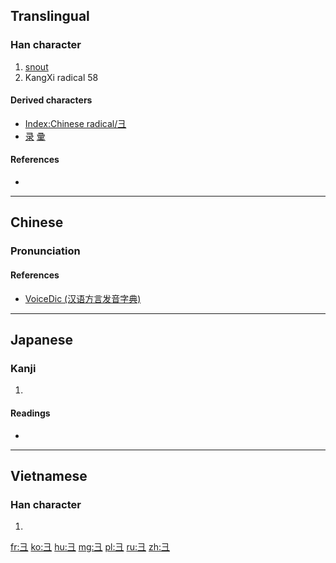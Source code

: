 {{also|彑|ヨ}}
==Translingual==
{{stroke order|type=animate}}

===Han character===
{{Han char|rn=58|rad=彐|as=00|sn=3|four=|canj=弓一一 (NMM), 尸一 (SM), X尸一 (XSM)}}

# [[snout]]
# KangXi radical 58

====Derived characters====
* [[Index:Chinese radical/彐]] {{qualifier|generally – some use 彑 form instead}}
* [[录]] [[彚]]

====References====
* {{Han ref|kx=0362.040|dkj=09908|dj=0680.110|hdz=20960.090|uh=5F50|ud=24400}}

----

==Chinese==
{{zh-hanzi-box|[[彐]]}}

===Pronunciation===
{{zh-pron
|m=jì
|c=gai3
|h=pfs=kì
|mn=kè
|w=
|mc=y
|oc=
|ma=|ma2=
|cat=n
}}

====References====
*[http://cn.voicedic.com/ VoiceDic (汉语方言发音字典)]

----

==Japanese==

===Kanji===
{{ja-kanji|grade=|rs=彐00}}

# {{defn|lang=ja|sort=彐00}}

====Readings====
* {{ja-readings|on=[[けい]] (kei)|kun=[[けいがしら]] (keigashira)}}

----

==Vietnamese==

===Han character===
{{vi-readings|rs=彐00| hanviet = [[ký]], [[kệ]], [[kẹ]], [[kí]]}}

# {{defn|lang=vi|sort=彐00}}

[[Category:CJKV radicals| ]]

[[fr:彐]]
[[ko:彐]]
[[hu:彐]]
[[mg:彐]]
[[pl:彐]]
[[ru:彐]]
[[zh:彐]]